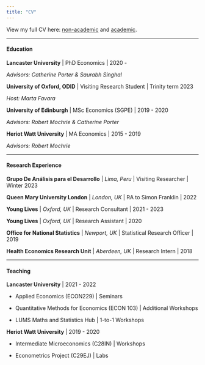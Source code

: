 ```yaml
---
title: "CV"
---
```


View my full CV here: [non-academic](https://gerrymcquade.github.io/cv/GM_cv_nonac.pdf) and [academic](https://gerrymcquade.github.io/cv/GM_cv.pdf).

------------------------------------------------------------------------

#### Education

**Lancaster University** \| PhD Economics \| 2020 -

*Advisors: Catherine Porter & Saurabh Singhal*

**University of Oxford, ODID** \| Visiting Research Student \| Trinity term 2023

*Host: Marta Favara*

**University of Edinburgh** \| MSc Economics (SGPE) \| 2019 - 2020

*Advisors: Robert Mochrie & Catherine Porter*

**Heriot Watt University** \| MA Economics \| 2015 - 2019

*Advisors: Robert Mochrie*

------------------------------------------------------------------------

#### Research Experience

**Grupo De Análisis para el Desarrollo** \| *Lima, Peru* \| Visiting Researcher \| Winter 2023

**Queen Mary University London** \| *London, UK* \| RA to Simon Franklin \| 2022

**Young Lives** \| *Oxford, UK* \| Research Consultant \| 2021 - 2023

**Young Lives** \| *Oxford, UK* \| Research Assistant \| 2020

**Office for National Statistics** \| *Newport, UK* \| Statistical Research Officer \| 2019

**Health Economics Research Unit** \| *Aberdeen, UK* \| Research Intern \| 2018

------------------------------------------------------------------------

#### Teaching

**Lancaster University** \| 2021 - 2022

-   Applied Economics (ECON229) \| Seminars

-   Quantitative Methods for Economics (ECON 103) \| Additional Workshops

-   LUMS Maths and Statistics Hub \| 1-to-1 Workshops

**Heriot Watt University** \| 2019 - 2020

-   Intermediate Microeconomics (C28IN) \| Workshops

-   Econometrics Project (C29EJ) \| Labs

